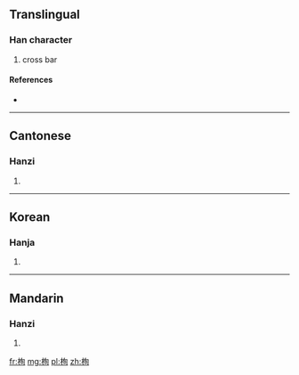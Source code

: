 ==Translingual==

===Han character===
{{Han char|rn=75|rad=木|as=06|sn=10|four=4792<sub>0</sub>|canj=木心日 (DPA)}}

# cross bar

====References====
* {{Han ref|kx=0521.130|dkj=14688|dj=0910.070|hdz=21203.020|uh=6812|ud=26642|bh=D1EC|bd=53740}}

----

==Cantonese==

===Hanzi===
{{yue-hanzi|jyut=|y=seun1}}

# {{defn|Cantonese|sort=木06}}

----

==Korean==

===Hanja===
{{ko-hanja|hangeul=순|eumhun=|rv=sun|mr=sun|y=swun}}

# {{defn|Korean|sort=木06}}

----

==Mandarin==

===Hanzi===
{{cmn-hanzi|pin=[[xún]] ([[xun2]])|wg=hsün<sup>2</sup>}}

# {{defn|Mandarin|sort=木06}}

[[fr:栒]]
[[mg:栒]]
[[pl:栒]]
[[zh:栒]]